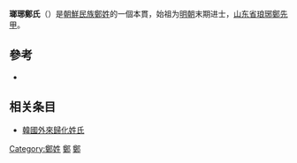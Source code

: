 {{expand|time=2011-03-03T10:18:26+00:00}}
'''瑯琊鄭氏'''（{{lang-ko|낭야 정씨}}）是[[朝鮮民族|朝鮮民族]][[鄭姓_(韓國)|鄭姓]]的一個本貫，始祖为[[明朝|明朝]]末期进士，[[山东省|山东省]][[琅琊|琅琊]][[鄭先甲|鄭先甲]]。

==參考==
*{{Cite book|1=|author=|date=|title=낭야정씨 瑯琊鄭氏|publisher=[[韓國學中央硏究院|韓國學中央硏究院]]|url=http://people.aks.ac.kr/front/tabCon/lst/lstView.aks?lstId=LST_197_125_0473&curSetPos=0&curSPos=0&isEQ=true&kristalSearchArea=B|ref={{Harvid|낭야정씨 瑯琊鄭氏|}}|access-date=2016-11-25|archive-date=2016-11-26|archive-url=https://web.archive.org/web/20161126003348/http://people.aks.ac.kr/front/tabCon/lst/lstView.aks?lstId=LST_197_125_0473&curSetPos=0&curSPos=0&isEQ=true&kristalSearchArea=B|dead-url=no}}

== 相关条目 ==
* [[韓國外來歸化姓氏|韓國外來歸化姓氏]]

[[Category:鄭姓|Category:鄭姓]]
[[Category:中國起源韓國姓氏|鄭]]
[[Category:朝鮮氏族|鄭]]